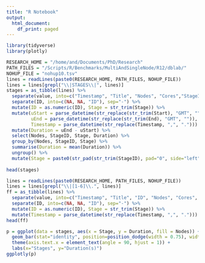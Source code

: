 ```yaml
---
title: "R Notebook"
output:
  html_document:
    df_print: paged
---
```


```r
library(tidyverse)
library(plotly)

RESEARCH_HOME = "/home/and/Documents/PhD/Research"
PATH_FILES = "/Scripts/R/Benchmarks/MultiAndSingleNode/R12/dblab/"
NOHUP_FILE = "nohup10.tsv"
lines = readLines(paste0(RESEARCH_HOME, PATH_FILES, NOHUP_FILE))
lines = lines[grepl("\\|STAGES\\|", lines)]
stages = as_tibble(lines) %>%
  separate(value, into=c("Timestamp", "Title", "Nodes", "Cores","StageID", "Stage", "Start", "End", "nTasks", "Runtime", "CPUTime", "InputBytes", "InputRecords", "ShuffleBytes", "ShuffleRecords", "ID"), sep="\\|") %>%
  separate(ID, into=c(NA, NA, "ID"), sep="-") %>%
  mutate(ID = as.numeric(ID), Stage = str_trim(Stage)) %>%
  mutate(uStart = parse_datetime(str_replace(str_trim(Start), "GMT", "")), 
         uEnd = parse_datetime(str_replace(str_trim(End), "GMT", "")),
         Timestamp = parse_datetime(str_replace(Timestamp, ",", "."))) %>%
  mutate(Duration = uEnd - uStart) %>%
  select(Nodes, StageID, Stage, Duration) %>%
  group_by(Nodes, StageID, Stage) %>%
  summarise(Duration = mean(Duration)) %>%
  ungroup() %>%
  mutate(Stage = paste0(str_pad(str_trim(StageID), pad="0", side="left", width=5),"_",Stage)) 
  
head(stages)
```

```r
lines = readLines(paste0(RESEARCH_HOME, PATH_FILES, NOHUP_FILE))
lines = lines[grepl("\\|[1-6]\\.", lines)]
ff = as_tibble(lines) %>%
  separate(value, into=c("Timestamp", "Title", "ID", "Nodes", "Cores", "Status", "Time", "Stage", "Duration", "Load", "Interval"), sep="\\|") %>%
  separate(ID, into=c(NA, NA, "ID"), sep="-") %>%
  mutate(ID = as.numeric(ID), Stage = str_trim(Stage)) %>%
  mutate(Timestamp = parse_datetime(str_replace(Timestamp, ",", ".")))
head(ff)
```


```r
p = ggplot(data = stages, aes(x = Stage, y = Duration, fill = Nodes)) +
  geom_bar(stat="identity", position=position_dodge(width = 0.75), width = 0.7) + 
  theme(axis.text.x = element_text(angle = 90, hjust = 1)) +
  labs(x="Stages", y="Duration(s)")
ggplotly(p)
```

